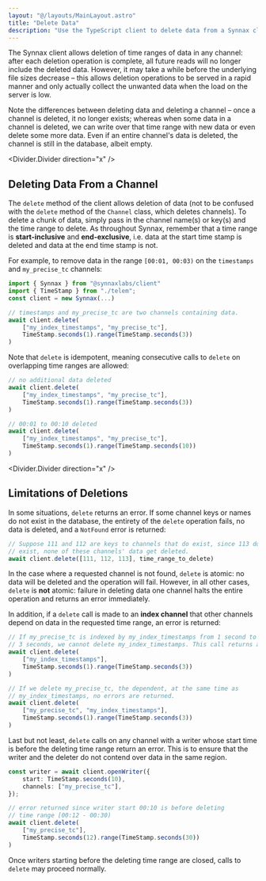 ```yaml
---
layout: "@/layouts/MainLayout.astro"
title: "Delete Data"
description: "Use the TypeScript client to delete data from a Synnax cluster."
---
```


The Synnax client allows deletion of time ranges of data in any channel: after each
deletion operation is complete, all future reads will no longer include the deleted data.
However, it may take a while before the underlying file sizes decrease – this allows
deletion operations to be served in a rapid manner and only actually collect the unwanted
data when the load on the server is low.

Note the differences between deleting data and deleting a channel – once a channel is
deleted, it no longer exists; whereas when some data in a channel is deleted, we can
write over that time range with new data or even delete some more data.
Even if an entire channel's data is deleted, the channel is still in the database,
albeit empty.

<Divider.Divider direction="x" />

## Deleting Data From a Channel

The `delete` method of the client allows deletion of data (not to be confused with the
`delete` method of the `Channel` class, which deletes channels). To delete a chunk of
data, simply pass in the channel name(s) or key(s) and the time range to delete. As throughout
Synnax, remember that a time range is **start-inclusive** and **end-exclusive**, i.e.
data at the start time stamp is deleted and data at the end time stamp is not.

For example, to remove data in the range `[00:01, 00:03)` on the `timestamps` and
`my_precise_tc` channels:

```typescript
import { Synnax } from "@synnaxlabs/client"
import { TimeStamp } from "./telem";
const client = new Synnax(...)

// timestamps and my_precise_tc are two channels containing data.
await client.delete(
    ["my_index_timestamps", "my_precise_tc"],
    TimeStamp.seconds(1).range(TimeStamp.seconds(3))
)
```

Note that `delete` is idempotent, meaning consecutive calls to `delete` on overlapping
time ranges are allowed:

```typescript
// no additional data deleted
await client.delete(
    ["my_index_timestamps", "my_precise_tc"],
    TimeStamp.seconds(1).range(TimeStamp.seconds(3))
)

// 00:01 to 00:10 deleted
await client.delete(
    ["my_index_timestamps", "my_precise_tc"],
    TimeStamp.seconds(1).range(TimeStamp.seconds(10))
)
```

<Divider.Divider direction="x" />

## Limitations of Deletions

In some situations, `delete` returns an error. If some channel keys or names do not exist
in the database, the entirety of the `delete` operation fails, no data is deleted, and a
`NotFound` error is returned:

```typescript
// Suppose 111 and 112 are keys to channels that do exist, since 113 does not
// exist, none of these channels' data get deleted.
await client.delete([111, 112, 113], time_range_to_delete)
```

In the case where a requested channel is not found, `delete` is atomic: no data will be
deleted and the operation will fail. However, in all other cases, `delete` is **not**
atomic: failure in deleting data one channel halts the entire operation and returns an
error immediately.

In addition, if a `delete` call is made to an **index channel** that other channels depend
on data in the requested time range, an error is returned:

```typescript
// If my_precise_tc is indexed by my_index_timestamps from 1 second to
// 3 seconds, we cannot delete my_index_timestamps. This call returns an error.
await client.delete(
    ["my_index_timestamps"],
    TimeStamp.seconds(1).range(TimeStamp.seconds(3))
)

// If we delete my_precise_tc, the dependent, at the same time as
// my_index_timestamps, no errors are returned.
await client.delete(
    ["my_precise_tc", "my_index_timestamps"],
    TimeStamp.seconds(1).range(TimeStamp.seconds(3))
)
```

Last but not least, `delete` calls on any channel with a writer whose start time is
before the deleting time range return an error. This is to ensure that the writer and the
deleter do not contend over data in the same region.

```typescript
const writer = await client.openWriter({
    start: TimeStamp.seconds(10),
    channels: ["my_precise_tc"],
});

// error returned since writer start 00:10 is before deleting
// time range [00:12 - 00:30)
await client.delete(
    ["my_precise_tc"],
    TimeStamp.seconds(12).range(TimeStamp.seconds(30))
)
```

Once writers starting before the deleting time range are closed, calls to `delete` may
proceed normally.
